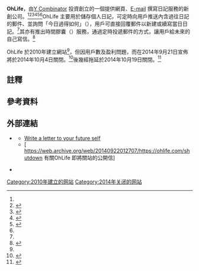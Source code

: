 {{orphan|time=2014-09-22T07:21:01+00:00}}
{{noteTA
|G1=IT
|1 =zh-cn:创新公司; zh-tw:新創公司;
}}
{{Infobox website
| name                 = {{lang|en|OhLife}}
| url                  = {{url|https://ohlife.com}} 
| commercial           = 是
| registration         = 是
| language             = [[英語|英語]]
| owner                = OhLife, {{link-en|Inc.|Incorporation (business)|d=Inc.}}
| author               = {{普通列表|
*{{lang|en|Reman Child}}<ref name="About"/><ref name="Who.is">{{Cite web |url = http://who.is/whois/ohlife.com |title = Ohlife.com Whois Lookup - Who.is - Who.is |author = <!--作者--> |date = <!-- 原文發表日期--> |publisher = Who.is |language = en |accessdate = 2014-10-03 |format = <!--格式--> |quote = <!--引用的相關原文--> |archiveurl = https://web.archive.org/web/20141003160257/http://who.is/whois/ohlife.com |archivedate = 2014-10-03 |dead-url = no }}</ref>
*{{lang|en|Shawn Gupta}}<ref name="OhLife - CrunchBase"/><ref name="About">{{Cite web |url = http://ohlife.com/about |title = About Us |author = <!--作者--> |date = <!-- 原文發表日期--> |publisher = OhLife.com |language = en-US |accessdate = <!-- 查閱日期--> 2014-10-03 |format = <!--格式--> |quote = <!--引用文字-->{{lang|en|We've always wanted to keep a journal to remember what our days were like, but we never stuck with our journals for too long. We'd write in it for a week or so, and then we'd slowly stop. The relationship just never worked out.<br>We wanted something that made it really easy to get in the habit of writing a journal. Responding to a daily email seemed like the easiest way, so we created OhLife around that idea.<br>About Us<br>We're Reman Child and Shawn Gupta. We've worked together on a couple other projects. We made MeetingMix, a site which helps managers run better meetings. And we made expensr, a personal finance tool, which was featured on the cover of Business 2.0 magazine and was later acquired.}} |archiveurl = https://web.archive.org/web/20140921000851/http://ohlife.com/about |archivedate = 2014-09-21 |dead-url = no }}</ref>   <!--創始者-->}}
| launch_date          = {{Start date and age|2010|08|02}}<ref name="OhLife - CrunchBase"/>
| alexa                = {{普通列表|
* {{flagicon|世界}} 135,711 {{decrease}} 16,972
* {{flagicon|UK}} 27,382
* {{flagicon|US}} 82,251 
*{{as of|2014|09|22}}<ref name="ohlife.com Site Overview">{{Cite web|url =http://www.alexa.com/siteinfo/ohlife.com|title =ohlife.com Site Overview|publisher =Alexa Internet, Inc.|language =en|accessdate =2014-09-22|format =<!--格式-->|quote =<!--引用的相關原文-->|archiveurl =https://web.archive.org/web/20140922055635/http://www.alexa.com/siteinfo/ohlife.com|archivedate =2014-09-22|dead-url =no}}</ref>}}
| current_status       = 於{{end date|2014|10|19}}關閉<ref name="OhLife has shut down"/><!--現狀，線上、下線、被收購等-->
}}
'''OhLife'''，由[[Y_Combinator_(公司)|Y Combinator]] 投資創立的一個提供網頁、[[E-mail|E-mail]] 撰寫日記服務的新創公司。<ref name="About"/><ref name="OhLife - CrunchBase">{{Cite web |url =http://www.crunchbase.com/organization/ohlife |title =OhLife <nowiki>|</nowiki> CrunchBase |author =<!--作者--> |date =<!-- 原文發表日期--> |publisher =CrunchBase |language =en |accessdate =2014-09-23 |format =<!--格式--> |quote ={{lang|en|OhLife is a personal journal that you'll actually keep. Every day we send you an email asking “How'd your day go?” You type as much as you want and hit reply. We accumulate your entire journal through these daily email replies.}} |archiveurl =https://web.archive.org/web/20140923125144/http://www.crunchbase.com/organization/ohlife |archivedate =2014-09-23 |dead-url =no }}</ref><ref name="Y Combinator's Biggest Demo Day Yet Draws Throng Of Investors">{{Cite web |url =http://techcrunch.com/2010/08/24/y-combinator-demo-day-2/ |title =Y Combinator's Biggest Demo Day Yet Draws Throng Of Investors |author =[https://twitter.com/jasonkincaid Jason Kincaid] |date =2010-08-24 |publisher =TechCrunch |language =en |accessdate =2014-09-22 |format =<!--格式--> |quote ={{lang|en|OhLife — See our launch coverage here “The personal journal you’ll actually keep.” 50% of people who write one entry on OhLife will keep writing at least every other day. We don’t have to wait for people to come to our site — we can email people every day and we can put a targeted ad in each email. Active users is steadily going up. 25% of support emails have actual word “love” in them.}} |archiveurl =https://web.archive.org/web/20140122195918/http://techcrunch.com/2010/08/24/y-combinator-demo-day-2/ |archivedate =2014-01-22 |dead-url =no }}</ref><ref name="OhLife：抛弃你的日记本吧！来自Y Combinator的第三个项目">{{Cite web |url =http://www.36kr.com/p/2934.html |title =OhLife：抛弃你的日记本吧！来自Y Combinator的第三个项目 |author =[http://www.36kr.com/lcc CC Liu] |date =2010-08-18 |publisher =36氪 |language =zh-cn |accessdate =2014-09-22 |format =<!--格式--> |quote =<!--引用的相關原文--> |archiveurl =https://web.archive.org/web/20130706033522/http://www.36kr.com/p/2934.html |archivedate =2013-07-06 |dead-url =no }}</ref><ref name="OhLife: A Personal Journal You Might Actually Keep Updating">{{Cite web |url =http://techcrunch.com/2010/08/17/ohlife-personal-journal-email/ |title =OhLife: A Personal Journal You Might Actually Keep Updating |author =[https://twitter.com/jasonkincaid Jason Kincaid] |date =2010-08-17 |publisher =TechCrunch |language =en |accessdate =2014-09-22 |format =<!--格式--> |quote =<!--引用的相關原文--> |archiveurl =https://web.archive.org/web/20130312032507/http://techcrunch.com/2010/08/17/ohlife-personal-journal-email |archivedate =2013-03-12 |dead-url =no }}</ref><ref name="OhLife is shutting down"/>OhLife 主要用於儲存個人日記，可定時向用戶推送內含過往日記的郵件、並詢問「今日過得如何」（{{lang|en|How'd your day go}}），用戶可直接回覆郵件以新建或續寫當日日記。<ref name="OhLife - CrunchBase"/>其亦有推出時間膠囊（{{lang|en|time capsule}}）服務，通過定時投遞郵件的方式，讓用戶給未來的自己寫信。<ref name="Write a letter to your future self">{{Cite web
 |url         = http://ohlife.com/timecapsule/
 |title       = Write a letter to your future self
 |publisher   = OhLife, Inc
 |language    = en
 |accessdate  = 2014-09-23
 |archiveurl  = https://web.archive.org/web/20140716094442/http://ohlife.com/timecapsule/
 |archivedate = 2014-07-16
 |dead-url    = no
}}</ref>

OhLife 於2010年建立網站<ref name="OhLife - CrunchBase"/>，但因用戶數及盈利問題，而在2014年9月21日宣佈將於2014年10月4日關閉。<ref name="OhLife is shutting down">{{Cite web |url =https://ohlife.com/shutdown |title =OhLife is shutting down |author =<!--作者--> |date =<!-- 原文發表日期--> |publisher =ohlife.com |language =en |accessdate =2014-09-22 |format =<!--格式--> |quote ={{lang|en|We'll unfortunately be shutting OhLife down on October 4, 2014.<br>We started OhLife to help people remember what's happened in their life. But since then we haven't been able to grow our user base or make OhLife financially stable. Because of both these reasons we've decided to shut OhLife down. We appreciate everyone that's used OhLife and supported us.<br>We're extremely sorry for shutting the site down.}} |archiveurl =https://web.archive.org/web/20140922012707/https://ohlife.com/shutdown |archivedate =2014-09-22 |dead-url =no }}</ref>後幾經拖延於2014年10月19日關閉。<ref name="OhLife has shut down">{{Cite web |url = http://ohlife.com/shutdown |title = OhLife has shut down |author = <!--作者--> |date = <!-- 原文發表日期--> |publisher = ohlife.com |language = en |accessdate = 2014-10-26 |format = <!--格式--> |quote = OhLife has shut down as of October 19, 2014. |archiveurl = https://web.archive.org/web/20141026121729/http://ohlife.com/shutdown |archivedate = 2014-10-26 |dead-url = no }}</ref>

== 註釋 ==
<references group="註"/>
== 參考資料 ==
<references/>
== 外部連結 ==
* {{官網|1=https://ohlife.com}} {{en icon}}
** [http://webarchive.nationalarchives.gov.uk/20120803204151/http%3A//ohlife.com/timecapsule Write a letter to your future self]{{en icon}}
** [<!--https://web.archive.org/web/20140922012707/-->https://web.archive.org/web/20140922012707/https://ohlife.com/shutdown 有關OhLife 即將關站的公開信]{{en icon}}
* {{twitter|TeamOhLife|OhLife (TeamOhLife)}} {{en icon}}

[[Category:2010年建立的网站|Category:2010年建立的网站]]
[[Category:2014年关闭的网站|Category:2014年关闭的网站]]